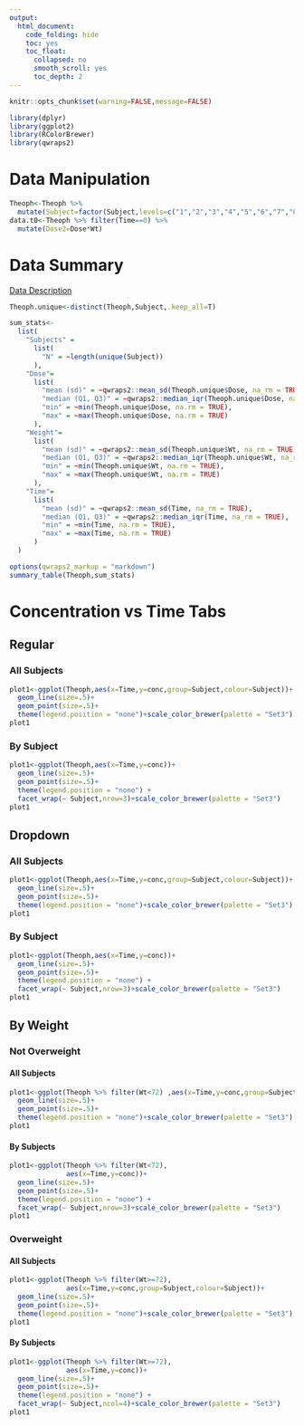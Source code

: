 ```yaml
---
output: 
  html_document:
    code_folding: hide
    toc: yes
    toc_float:
      collapsed: no
      smooth_scroll: yes
      toc_depth: 2
---
```


```r
knitr::opts_chunk$set(warning=FALSE,message=FALSE)

library(dplyr)
library(ggplot2)
library(RColorBrewer)
library(qwraps2)
```

# Data Manipulation
```r
Theoph<-Theoph %>% 
  mutate(Subject=factor(Subject,levels=c("1","2","3","4","5","6","7","8","9","10","11","12")))
data.t0<-Theoph %>% filter(Time==0) %>% 
  mutate(Dose2=Dose*Wt)
```

# Data Summary

[Data Description](https://www.rdocumentation.org/packages/datasets/versions/3.6.1/topics/Theoph)
```r
Theoph.unique<-distinct(Theoph,Subject,.keep_all=T)

sum_stats<-
  list(
    "Subjects" =
      list(
        "N" = ~length(unique(Subject))
      ),
    "Dose"=
      list(
        "mean (sd)" = ~qwraps2::mean_sd(Theoph.unique$Dose, na_rm = TRUE),
        "median (Q1, Q3)" = ~qwraps2::median_iqr(Theoph.unique$Dose, na_rm = TRUE),
        "min" = ~min(Theoph.unique$Dose, na.rm = TRUE),
        "max" = ~max(Theoph.unique$Dose, na.rm = TRUE)
      ),
    "Weight"=
      list(
        "mean (sd)" = ~qwraps2::mean_sd(Theoph.unique$Wt, na_rm = TRUE),
        "median (Q1, Q3)" = ~qwraps2::median_iqr(Theoph.unique$Wt, na_rm = TRUE),
        "min" = ~min(Theoph.unique$Wt, na.rm = TRUE),
        "max" = ~max(Theoph.unique$Wt, na.rm = TRUE)
      ),
    "Time"=
      list(
        "mean (sd)" = ~qwraps2::mean_sd(Time, na_rm = TRUE),
        "median (Q1, Q3)" = ~qwraps2::median_iqr(Time, na_rm = TRUE),
        "min" = ~min(Time, na.rm = TRUE),
        "max" = ~max(Time, na.rm = TRUE)
      )
  )

options(qwraps2_markup = "markdown")
summary_table(Theoph,sum_stats)
```

# Concentration vs Time Tabs {.tabset}

## Regular {.tabset}

### All Subjects
```r
plot1<-ggplot(Theoph,aes(x=Time,y=conc,group=Subject,colour=Subject))+
  geom_line(size=.5)+
  geom_point(size=.5)+
  theme(legend.position = "none")+scale_color_brewer(palette = "Set3")
plot1
```

### By Subject
```r
plot1<-ggplot(Theoph,aes(x=Time,y=conc))+
  geom_line(size=.5)+
  geom_point(size=.5)+
  theme(legend.position = "none") +
  facet_wrap(~ Subject,nrow=3)+scale_color_brewer(palette = "Set3")
plot1
```

## Dropdown {.tabset .tabset-dropdown}

### All Subjects
```r
plot1<-ggplot(Theoph,aes(x=Time,y=conc,group=Subject,colour=Subject))+
  geom_line(size=.5)+
  geom_point(size=.5)+
  theme(legend.position = "none")+scale_color_brewer(palette = "Set3")
plot1
```

### By Subject
```r
plot1<-ggplot(Theoph,aes(x=Time,y=conc))+
  geom_line(size=.5)+
  geom_point(size=.5)+
  theme(legend.position = "none") +
  facet_wrap(~ Subject,nrow=3)+scale_color_brewer(palette = "Set3")
plot1
```

## By Weight {.tabset}

### Not Overweight {.tabset}

#### All Subjects
```r
plot1<-ggplot(Theoph %>% filter(Wt<72) ,aes(x=Time,y=conc,group=Subject,colour=Subject))+
  geom_line(size=.5)+
  geom_point(size=.5)+
  theme(legend.position = "none")+scale_color_brewer(palette = "Set3")
plot1
```

#### By Subjects
```r
plot1<-ggplot(Theoph %>% filter(Wt<72),
              aes(x=Time,y=conc))+
  geom_line(size=.5)+
  geom_point(size=.5)+
  theme(legend.position = "none") +
  facet_wrap(~ Subject,nrow=3)+scale_color_brewer(palette = "Set3")
plot1
```

### Overweight {.tabset  .tabset-dropdown}

#### All Subjects
```r
plot1<-ggplot(Theoph %>% filter(Wt>=72),
              aes(x=Time,y=conc,group=Subject,colour=Subject))+
  geom_line(size=.5)+
  geom_point(size=.5)+
  theme(legend.position = "none")+scale_color_brewer(palette = "Set3")
plot1
```

#### By Subjects
```r
plot1<-ggplot(Theoph %>% filter(Wt>=72),
              aes(x=Time,y=conc))+
  geom_line(size=.5)+
  geom_point(size=.5)+
  theme(legend.position = "none") +
  facet_wrap(~ Subject,ncol=4)+scale_color_brewer(palette = "Set3")
plot1
```



